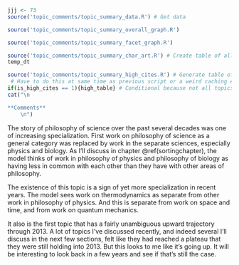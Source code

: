 ```r
jjj <- 73
source('topic_comments/topic_summary_data.R') # Get data
```

```r
source('topic_comments/topic_summary_overall_graph.R')
```

```r
source('topic_comments/topic_summary_facet_graph.R')
```

```r
source('topic_comments/topic_summary_char_art.R') # Create table of all articles in topic
temp_dt
```

```r
source('topic_comments/topic_summary_high_cites.R') # Generate table of highly cited articles. 
 # Have to do this at same time as previous script or a weird caching error occurs.
if(is_high_cites == 1){high_table} # Conditional because not all topics have high cites
cat("\n

**Comments**
	\n")
```

The story of philosophy of science over the past several decades was one of increasing specialization. First work on philosophy of science as a general category was replaced by work in the separate sciences, especially physics and biology. As I'll discuss in chapter \@ref(sortingchapter), the model thinks of work in philosophy of physics and philosophy of biology as having less in common with each other than they have with other areas of philosophy.

The existence of this topic is a sign of yet more specialization in recent years. The model sees work on thermodynamics as separate from other work in philosophy of physics. And this is separate from work on space and time, and from work on quantum mechanics.

It also is the first topic that has a fairly unambiguous upward trajectory through 2013. A lot of topics I've discussed recently, and indeed several I'll discuss in the next few sections, felt like they had reached a plateau that they were still holding into 2013. But this looks to me like it's going up. It will be interesting to look back in a few years and see if that's still the case.
